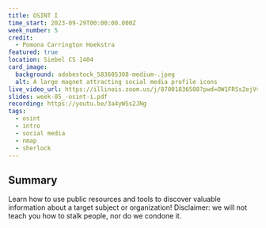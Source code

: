 ```yaml
---
title: OSINT I
time_start: 2023-09-29T00:00:00.000Z
week_number: 5
credit:
  - Pomona Carrington Hoekstra
featured: true
location: Siebel CS 1404
card_image:
  background: adobestock_583605308-medium-.jpeg
  alt: A large magnet attracting social media profile icons
live_video_url: https://illinois.zoom.us/j/87001836508?pwd=OW1FRSs2ejVvd1hNUFUxRmQraE1zUT09
slides: week-05_-osint-i.pdf
recording: https://youtu.be/3a4yWSs2JNg
tags:
  - osint
  - intro
  - social media
  - nmap
  - sherlock
---
```

## Summary

Learn how to use public resources and tools to discover valuable information about a target subject or organization! Disclaimer: we will not teach you how to stalk people, nor do we condone it.